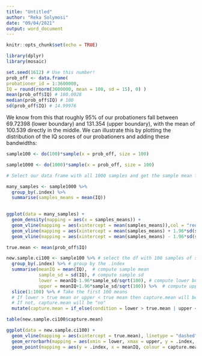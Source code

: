 ```yaml
---
title: "Untitled"
author: "Reka Solymosi"
date: "09/04/2021"
output: word_document
---
```


```r
knitr::opts_chunk$set(echo = TRUE)

```


```r

library(dplyr)
library(mosaic)

set.seed(1612) # Use this number!
prob_off <- data.frame(
probationer_id = 1:3600000,
IQ = round(rnorm(3600000, mean = 100, sd = 15), 0) )
mean(prob_off$IQ) # 100.0028 
median(prob_off$IQ) # 100 
sd(prob_off$IQ) # 14.99976


```




We know from this that roughly 95% of our probationers fall between 69.72398 (lower boundary) and 131.354 (upper boundary), with the mean of 100.539 directly in the middle. We can illustrate this by plotting the distribution of the IQ scores of our probationers and adding these bandwidths: 

```r
sample100 <- do(100)*sample(x = prob_off, size = 100)

sample1000 <- do(1000)*sample(x = prob_off, size = 100)

```


```r

# Select our data frame with all 1000 samples and get the sample mean for each one

many_samples <- sample1000 %>% 
  group_by(.index) %>%
  summarise(samples_means = mean(IQ)) 
 

```



```r

ggplot(data = many_samples) +
  geom_density(mapping = aes(x = samples_means)) + 
  geom_vline(mapping = aes(xintercept = mean(samples_means)),col = "red", linetype = "dashed") +
  geom_vline(mapping = aes(xintercept = mean(samples_means) + 1.96*sd(samples_means)), col = "blue", linetype = "dashed") +
  geom_vline(mapping = aes(xintercept = mean(samples_means) - 1.96*sd(samples_means)), col = "blue", linetype = "dashed")

```





```r

true.mean <- mean(prob_off$IQ) 

new.sample.ci100 <- sample100 %>% # select the df with 100 samples of size of 100 
  group_by(.index) %>% # group by the .index 
  summarise(meanIQ = mean(IQ),  # compute sample mean 
            sample_sd = sd(IQ), # compute sample sd 
            lower = meanIQ-1.96*sample_sd/sqrt(100), # compute lower boundary 
            upper = meanIQ+1.96*sample_sd/sqrt(100)) %>%  # compute upper boundary
  slice(1:100) %>% # Take the first 100 means 
  # If lower > true mean or upper < true mean then capture.mean will be "yes" 
  # If not, capture.mean will be "no" 
  mutate(capture.mean = if_else(condition = lower > true.mean | upper < true.mean, true = "no", false = "yes")) 
```

```r
table(new.sample.ci100$capture.mean)

```


```r

ggplot(data = new.sample.ci100) + 
  geom_vline(mapping = aes(xintercept = true.mean), linetype = "dashed") + 
  geom_errorbarh(mapping = aes(xmin = lower, xmax = upper, y = .index, colour = capture.mean)) +
  geom_point(mapping = aes(y = .index, x = meanIQ, colour = capture.mean))

```

